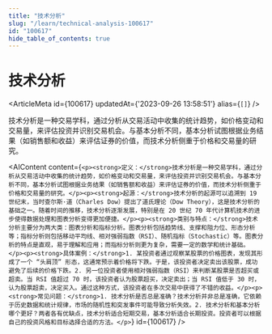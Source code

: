 ```yaml
---
title: "技术分析"
slug: "/learn/technical-analysis-100617"
id: "100617"
hide_table_of_contents: true
---
```



# 技术分析

<ArticleMeta id={100617} updatedAt={'2023-09-26 13:58:51'} alias={`[]`} />
<div className='border-solid border-b border-t-0 my-4 border-[var(--ifm-color-gray-300)]' />

技术分析是一种交易学科，通过分析从交易活动中收集的统计趋势，如价格变动和交易量，来评估投资并识别交易机会。与基本分析不同，基本分析试图根据业务结果（如销售额和收益）来评估证券的价值，而技术分析侧重于价格和交易量的研究。

<AIContent content={`<p><strong>定义：</strong>技术分析是一种交易学科，通过分析从交易活动中收集的统计趋势，如价格变动和交易量，来评估投资并识别交易机会。与基本分析不同，基本分析试图根据业务结果（如销售额和收益）来评估证券的价值，而技术分析侧重于价格和交易量的研究。</p><p><strong>起源：</strong>技术分析的起源可以追溯到 19 世纪末，当时查尔斯·道（Charles Dow）提出了道氏理论（Dow Theory），这是技术分析的基础之一。随着时间的推移，技术分析逐渐发展，特别是在 20 世纪 70 年代计算机技术的进步使得数据处理和图表分析变得更加便捷。</p><p><strong>类别与特点：</strong>技术分析主要分为两大类：图表分析和指标分析。图表分析包括趋势线、支撑和阻力位、形态分析等；指标分析则包括移动平均线、相对强弱指数（RSI）、随机指标（Stochastic）等。图表分析的特点是直观，易于理解和应用；而指标分析则更为复杂，需要一定的数学和统计基础。</p><p><strong>具体案例：</strong>1. 某投资者通过观察某股票的价格图表，发现其形成了一个 “头肩顶” 形态，这通常预示着价格将下跌。于是，该投资者决定卖出该股票，成功避免了后续的价格下跌。2. 另一位投资者使用相对强弱指数（RSI）来判断某股票是否超买或超卖。当 RSI 值超过 70 时，该投资者认为股票超买，决定卖出；当 RSI 值低于 30 时，认为股票超卖，决定买入。通过这种方式，该投资者在多次交易中获得了不错的收益。</p><p><strong>常见问题：</strong>1. 技术分析是否总是准确？技术分析并非总是准确，它依赖于历史数据和统计规律，市场的随机性和突发事件可能导致分析失效。2. 技术分析和基本分析哪个更好？两者各有优缺点，技术分析适合短期交易，基本分析适合长期投资。投资者可以根据自己的投资风格和目标选择合适的方法。</p>`} id={100617} />
